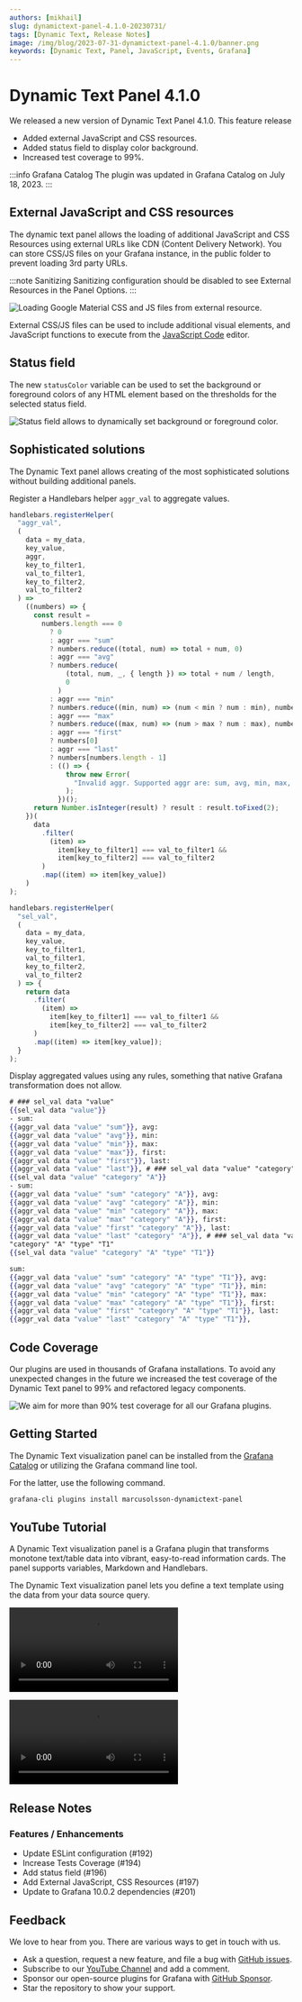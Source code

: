 ```yaml
---
authors: [mikhail]
slug: dynamictext-panel-4.1.0-20230731/
tags: [Dynamic Text, Release Notes]
image: /img/blog/2023-07-31-dynamictext-panel-4.1.0/banner.png
keywords: [Dynamic Text, Panel, JavaScript, Events, Grafana]
---
```



# Dynamic Text Panel 4.1.0

We released a new version of Dynamic Text Panel 4.1.0. This feature release

- Added external JavaScript and CSS resources.
- Added status field to display color background.
- Increased test coverage to 99%.

:::info Grafana Catalog
The plugin was updated in Grafana Catalog on July 18, 2023.
:::

## External JavaScript and CSS resources

The dynamic text panel allows the loading of additional JavaScript and CSS Resources using external URLs like CDN (Content Delivery Network). You can store CSS/JS files on your Grafana instance, in the public folder to prevent loading 3rd party URLs.

:::note Sanitizing
Sanitizing configuration should be disabled to see External Resources in the Panel Options.
:::

<Image
  title="Loading Google Material CSS and JS files from external resource."
  src="/img/blog/2023-07-31-dynamictext-panel-4.1.0/external.png"
  lazy={false}
/>

External CSS/JS files can be used to include additional visual elements, and JavaScript functions to execute from the [JavaScript Code](/plugins/volkovlabs-dynamictext-panel/code) editor.

## Status field

The new `statusColor` variable can be used to set the background or foreground colors of any HTML element based on the thresholds for the selected status field.

<Image
  title="Status field allows to dynamically set background or foreground color."
  src="/img/blog/2023-07-31-dynamictext-panel-4.1.0/status.png"
/>

## Sophisticated solutions

The Dynamic Text panel allows creating of the most sophisticated solutions without building additional panels.

Register a Handlebars helper `aggr_val` to aggregate values.

```js
handlebars.registerHelper(
  "aggr_val",
  (
    data = my_data,
    key_value,
    aggr,
    key_to_filter1,
    val_to_filter1,
    key_to_filter2,
    val_to_filter2
  ) =>
    ((numbers) => {
      const result =
        numbers.length === 0
          ? 0
          : aggr === "sum"
          ? numbers.reduce((total, num) => total + num, 0)
          : aggr === "avg"
          ? numbers.reduce(
              (total, num, _, { length }) => total + num / length,
              0
            )
          : aggr === "min"
          ? numbers.reduce((min, num) => (num < min ? num : min), numbers[0])
          : aggr === "max"
          ? numbers.reduce((max, num) => (num > max ? num : max), numbers[0])
          : aggr === "first"
          ? numbers[0]
          : aggr === "last"
          ? numbers[numbers.length - 1]
          : (() => {
              throw new Error(
                "Invalid aggr. Supported aggr are: sum, avg, min, max, first, last"
              );
            })();
      return Number.isInteger(result) ? result : result.toFixed(2);
    })(
      data
        .filter(
          (item) =>
            item[key_to_filter1] === val_to_filter1 &&
            item[key_to_filter2] === val_to_filter2
        )
        .map((item) => item[key_value])
    )
);

handlebars.registerHelper(
  "sel_val",
  (
    data = my_data,
    key_value,
    key_to_filter1,
    val_to_filter1,
    key_to_filter2,
    val_to_filter2
  ) => {
    return data
      .filter(
        (item) =>
          item[key_to_filter1] === val_to_filter1 &&
          item[key_to_filter2] === val_to_filter2
      )
      .map((item) => item[key_value]);
  }
);
```

Display aggregated values using any rules, something that native Grafana transformation does not allow.

```handlebars
# ### sel_val data "value"
{{sel_val data "value"}}
- sum:
{{aggr_val data "value" "sum"}}, avg:
{{aggr_val data "value" "avg"}}, min:
{{aggr_val data "value" "min"}}, max:
{{aggr_val data "value" "max"}}, first:
{{aggr_val data "value" "first"}}, last:
{{aggr_val data "value" "last"}}, # ### sel_val data "value" "category" "A"
{{sel_val data "value" "category" "A"}}
- sum:
{{aggr_val data "value" "sum" "category" "A"}}, avg:
{{aggr_val data "value" "avg" "category" "A"}}, min:
{{aggr_val data "value" "min" "category" "A"}}, max:
{{aggr_val data "value" "max" "category" "A"}}, first:
{{aggr_val data "value" "first" "category" "A"}}, last:
{{aggr_val data "value" "last" "category" "A"}}, # ### sel_val data "value"
"category" "A" "type" "T1"
{{sel_val data "value" "category" "A" "type" "T1"}}

sum:
{{aggr_val data "value" "sum" "category" "A" "type" "T1"}}, avg:
{{aggr_val data "value" "avg" "category" "A" "type" "T1"}}, min:
{{aggr_val data "value" "min" "category" "A" "type" "T1"}}, max:
{{aggr_val data "value" "max" "category" "A" "type" "T1"}}, first:
{{aggr_val data "value" "first" "category" "A" "type" "T1"}}, last:
{{aggr_val data "value" "last" "category" "A" "type" "T1"}},
```

## Code Coverage

Our plugins are used in thousands of Grafana installations. To avoid any unexpected changes in the future we increased the test coverage of the Dynamic Text panel to 99% and refactored legacy components.

<Image
  title="We aim for more than 90% test coverage for all our Grafana plugins."
  src="/img/blog/2023-07-31-dynamictext-panel-4.1.0/codecov.png"
/>

## Getting Started

The Dynamic Text visualization panel can be installed from the [Grafana Catalog](https://grafana.com/grafana/plugins/marcusolsson-dynamictext-panel/) or utilizing the Grafana command line tool.

For the latter, use the following command.

```bash
grafana-cli plugins install marcusolsson-dynamictext-panel
```

## YouTube Tutorial

A Dynamic Text visualization panel is a Grafana plugin that transforms monotone text/table data into vibrant, easy-to-read information cards. The panel supports variables, Markdown and Handlebars.

The Dynamic Text visualization panel lets you define a text template using the data from your data source query.

<Video
  src="https://www.youtube.com/embed/MpNZ4Yl-p0U"
  title="Markdown, HTML and Handlebars to transform data visualizations."
/>

<Video
  src="https://www.youtube.com/embed/lJqk5Gobec4"
  title="JavaScript code in the Dynamic text panel."
/>

## Release Notes

### Features / Enhancements

- Update ESLint configuration (#192)
- Increase Tests Coverage (#194)
- Add status field (#196)
- Add External JavaScript, CSS Resources (#197)
- Update to Grafana 10.0.2 dependencies (#201)

## Feedback

We love to hear from you. There are various ways to get in touch with us.

- Ask a question, request a new feature, and file a bug with [GitHub issues](https://github.com/volkovlabs/volkovlabs-dynamictext-panel/issues/new/choose).
- Subscribe to our [YouTube Channel](https://www.youtube.com/@volkovlabs) and add a comment.
- Sponsor our open-source plugins for Grafana with [GitHub Sponsor](https://github.com/sponsors/VolkovLabs).
- Star the repository to show your support.
